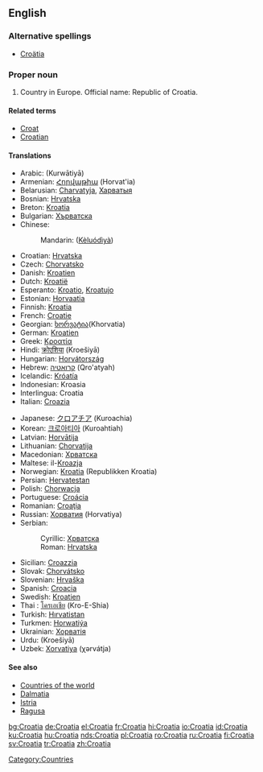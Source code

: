 ==English==
{{wikipedia}}
===Alternative spellings===
*[[Croätia]]

===Proper noun===
{{en-proper noun}}

# Country in Europe. Official name: Republic of Croatia.

====Related terms====
*[[Croat]]
*[[Croatian]]

====Translations====
{{top}}
*Arabic: {{ARchar|[[كرواتيا]]}} (Kurwātiyā)
*Armenian: [[Հորվաթիա]] (Horvat'ia)
*Belarusian: [[Charvatyja]], [[Харватыя]] 
*Bosnian: [[Hrvatska#Bosnian|Hrvatska]] {{f}}
*Breton: [[Kroatia]]
*Bulgarian: [[Хърватска]] {{f}}
*Chinese:
*:Mandarin: {{zh-ts|剋羅地亞|克罗地亚}} ([[Kèluódìyà]])
*Croatian: [[Hrvatska#Croatian|Hrvatska]] {{f}}
*Czech: [[Chorvatsko]]
*Danish: [[Kroatien]]
*Dutch: [[Kroatië]]
*Esperanto: [[Kroatio]], [[Kroatujo]]
*Estonian: [[Horvaatia]]
*Finnish: [[Kroatia]]
*French: [[Croatie]]
*Georgian: [[ხორვატია]](Khorvatia)
*German: [[Kroatien]]
*Greek: [[Κροατία]]
*Hindi: [[क्रोएशिया]] (Kroešiyā)
*Hungarian: [[Horvátország]]
*Hebrew: [[קרואטיה]] (Qro'atyah)
*Icelandic: [[Króatía]] {{f}}
*Indonesian: Kroasia
*Interlingua: Croatia
*Italian: [[Croazia]]
{{mid}}
*Japanese: [[クロアチア]] (Kuroachia)
*Korean: [[크로아티아]] (Kuroahtiah)
*Latvian: [[Horvātija]]
*Lithuanian: [[Kroatija|Chorvatija]]
*Macedonian: [[Хрватска#Macedonia|Хрватска]] {{f}}
*Maltese: il-[[Kroazja]]
*Norwegian: [[Kroatia]] (Republikken Kroatia)
*Persian: [[Hervatestan]]
*Polish: [[Chorwacja]]
*Portuguese: [[Croácia]]
*Romanian: [[Croaţia]] {{f}}
*Russian: [[Хорватия]] (Horvatiya)
*Serbian:
*:Cyrillic: [[Хрватска#Serbian|Хрватска]] {{f}}
*:Roman: [[Hrvatska#Serbian|Hrvatska]] {{f}}
*Sicilian: [[Croazzia]] {{f}}
*Slovak: [[Chorvátsko]]
*Slovenian: [[Hrvaška]] {{f}}
*Spanish: [[Croacia]]
*Swedish: [[Kroatien]]
*Thai : [[โครเอเชีย]] (Kro-E-Shia)
*Turkish: [[Hırvatistan]]
*Turkmen: [[Horwatiýa]]
*Ukrainian: [[Хорватія]]
*Urdu: {{URchar|[[کرویشیا]]}} (Kroešiyā)
*Uzbek: [[Xorvatiya]] (χərvátja)
{{bottom}}

====See also====
*[[Countries of the world]]
*[[Dalmatia]]
*[[Istria]]
*[[Ragusa]]

[[Category:Countries]]

[[bg:Croatia]]
[[de:Croatia]]
[[el:Croatia]]
[[fr:Croatia]]
[[hi:Croatia]]
[[io:Croatia]]
[[id:Croatia]]
[[ku:Croatia]]
[[hu:Croatia]]
[[nds:Croatia]]
[[pl:Croatia]]
[[ro:Croatia]]
[[ru:Croatia]]
[[fi:Croatia]]
[[sv:Croatia]]
[[tr:Croatia]]
[[zh:Croatia]]